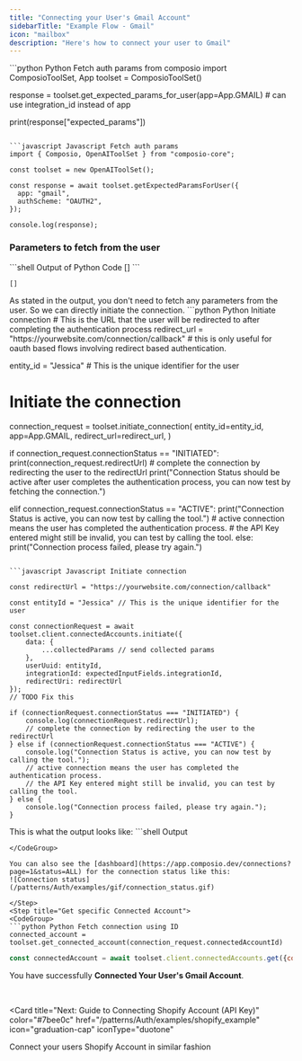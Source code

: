 ```yaml
---
title: "Connecting your User's Gmail Account"
sidebarTitle: "Example Flow - Gmail"
icon: "mailbox"
description: "Here's how to connect your user to Gmail"
---
```



<Steps>
<Step title="Fetching Authentication Parameters">
<CodeGroup>
```python Python Fetch auth params 
from composio import ComposioToolSet, App
toolset = ComposioToolSet()

response = toolset.get_expected_params_for_user(app=App.GMAIL) # can use integration_id instead of app

print(response["expected_params"])

```

```javascript Javascript Fetch auth params
import { Composio, OpenAIToolSet } from "composio-core";

const toolset = new OpenAIToolSet();

const response = await toolset.getExpectedParamsForUser({
  app: "gmail",
  authScheme: "OAUTH2",
});

console.log(response);
```
</CodeGroup>

### Parameters to fetch from the user
<CodeGroup>
```shell Output of Python Code
[]
```

```shell Output of Javascript Code
[]
```
</CodeGroup>
<Info>
As stated in the output, you don't need to fetch any parameters from the user. So we can directly initiate the connection.
</Info>
</Step>
<Step title="Initiating a Connection">
<CodeGroup>
```python Python Initiate connection 
# This is the URL that the user will be redirected to after completing the authentication process
redirect_url = "https://yourwebsite.com/connection/callback"
# this is only useful for oauth based flows involving redirect based authentication. 

entity_id = "Jessica"  # This is the unique identifier for the user

# Initiate the connection
connection_request = toolset.initiate_connection(
    entity_id=entity_id,
    app=App.GMAIL,
    redirect_url=redirect_url,
)


if connection_request.connectionStatus == "INITIATED":
    print(connection_request.redirectUrl)
    # complete the connection by redirecting the user to the redirectUrl
    print("Connection Status should be active after user completes the authentication process, you can now test by fetching the connection.")
    
elif connection_request.connectionStatus == "ACTIVE":
    print("Connection Status is active, you can now test by calling the tool.")
    # active connection means the user has completed the authentication process. 
    # the API Key entered might still be invalid, you can test by calling the tool.
else:
    print("Connection process failed, please try again.")
```

```javascript Javascript Initiate connection 

const redirectUrl = "https://yourwebsite.com/connection/callback"

const entityId = "Jessica" // This is the unique identifier for the user

const connectionRequest = await toolset.client.connectedAccounts.initiate({
    data: {
        ...collectedParams // send collected params
    },
    userUuid: entityId,
    integrationId: expectedInputFields.integrationId, 
    redirectUri: redirectUrl
});
// TODO Fix this 

if (connectionRequest.connectionStatus === "INITIATED") {
    console.log(connectionRequest.redirectUrl);
    // complete the connection by redirecting the user to the redirectUrl
} else if (connectionRequest.connectionStatus === "ACTIVE") {
    console.log("Connection Status is active, you can now test by calling the tool.");
    // active connection means the user has completed the authentication process. 
    // the API Key entered might still be invalid, you can test by calling the tool.
} else {
    console.log("Connection process failed, please try again.");
}

```
</CodeGroup>
        This is what the output looks like:
<CodeGroup>
```shell Output

```
</CodeGroup>

You can also see the [dashboard](https://app.composio.dev/connections?page=1&status=ALL) for the connection status like this:
![Connection status](/patterns/Auth/examples/gif/connection_status.gif)

</Step>
<Step title="Get specific Connected Account">
<CodeGroup>
```python Python Fetch connection using ID 
connected_account = toolset.get_connected_account(connection_request.connectedAccountId)
```

```javascript Javascript Fetch connection using ID 
const connectedAccount = await toolset.client.connectedAccounts.get({connectedAccountId:connectionRequest.connectedAccountId})
```
</CodeGroup>
</Step>
</Steps>

You have successfully **Connected Your User's Gmail Account**.

<br/>

<Card
  title="Next: Guide to Connecting Shopify Account (API Key)"
  color="#7bee0c"
  href="/patterns/Auth/examples/shopify_example"
  icon="graduation-cap"
  iconType="duotone"
>
  Connect your users Shopify Account in similar fashion 
</Card>
